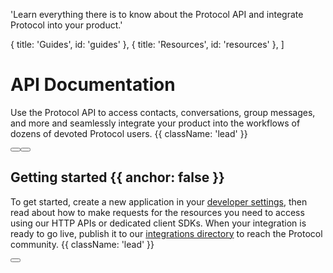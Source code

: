 
  'Learn everything there is to know about the Protocol API and integrate Protocol into your product.'

  { title: 'Guides', id: 'guides' },
  { title: 'Resources', id: 'resources' },
]

# API Documentation

Use the Protocol API to access contacts, conversations, group messages, and more and seamlessly integrate your product into the workflows of dozens of devoted Protocol users. {{ className: 'lead' }}

<div className="not-prose mb-16 mt-6 flex gap-3">
  <Button href="/quickstart" arrow="right" children="Quickstart" />
  <Button href="/sdks" variant="outline" children="Explore SDKs" />
</div>

## Getting started {{ anchor: false }}

To get started, create a new application in your [developer settings](#), then read about how to make requests for the resources you need to access using our HTTP APIs or dedicated client SDKs. When your integration is ready to go live, publish it to our [integrations directory](#) to reach the Protocol community. {{ className: 'lead' }}

<div className="not-prose">
  <Button
    href="/sdks"
    variant="text"
    arrow="right"
    children="Get your API key"
  />
</div>

<Guides />

<Resources />
